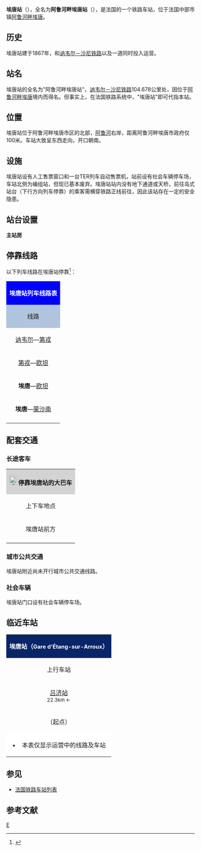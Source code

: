 {{不是|埃唐普站}}
{{Infobox station
|symbol_right={{SNCF logo}}
|native_name=Gare d'Étang-sur-Arroux
|native_name_lang=fr
|name= 埃唐站<br><span style="font-size:small">（阿鲁河畔埃唐站）</span><br>
|image=Gare d'Etang-2016.jpg
|caption=埃唐站的岛式站台（2016年）
|borough={{FRA}}[[索恩-卢瓦尔省|索恩-卢瓦尔省]][[阿鲁河畔埃唐|阿鲁河畔埃唐]]
|address={{lang|fr|Place de la Gare, 71190 ETANG-SUR-ARROUX}}
|coordinates={{coord|46|52|05|N|4|11|02|E|display=inline,title|scale:10000}}
|code=694141
|elevation=277
|architect=
|owned= {{SNCF logo}}
|opened=1867年9月16日
|closed=
|status=使用中
|operator= {{SNCF logo}}
|lines=[[讷韦尔－沙尼铁路|讷韦尔－沙尼铁路]]<br>{{link-fr|埃唐－萨特奈铁路|Ligne d'Étang à Santenay (via Autun)}} 
|platforms=1侧式站台，1岛式站台
|tracks=3
|type=客运车站
|services=[[法国大区列车|TER]]
|passengers=67,592人次<span style="font-size:small">（2016年） </span><ref>{{Cite web|url=https://ressources.data.sncf.com/explore/dataset/frequentation-gares/?sort=voyageurs_2014&q=etang|title=Fréquentation en gares|accessdate=2018-01-11|author=SNCF|date=|language=fr|publisher=SNCF Open Data|archive-date=2018-01-11|archive-url=https://web.archive.org/web/20180111165643/https://ressources.data.sncf.com/explore/dataset/frequentation-gares/?sort=voyageurs_2014&q=etang|dead-url=no}}</ref>
|pass_rank=c级
|other_services_collapsible=yes
|other_services={{Infobox|child=yes
|label1={{SNCF logo}}
|data1=→[[欧坦站|欧坦]]
|label2={{Mobigo logo}}
|data2=<span style="background:#000000"><span style="color:#FFFFFF">LR</span></span><span style="background:#FFFFFF"><span style="color:#000000">'''719'''</span></span>
|label3=
|data3=
|label4=
|data4=
|label5=
|data5=
|label6=
|data6=
|label7=
|data7=
|label8=
|data8=
|label9=
|data9=
|label10=
|data10=
|label11=
|data11=
}}
}}
'''埃唐站'''（{{lang-fr|Gare d'Étang}}），全名为'''阿鲁河畔埃唐站'''（{{lang-fr|Gare d'Étang-sur-Arroux}}），是法国的一个铁路车站，位于法国中部市镇[[阿鲁河畔埃唐|阿鲁河畔埃唐]]。

==历史==

埃唐站建于1867年，和[[讷韦尔－沙尼铁路|讷韦尔－沙尼铁路]]以及{{link-fr|埃唐－萨特奈铁路|Ligne d'Étang à Santenay (via Autun)}}一道同时投入运营。

==站名==

埃唐站的全名为"阿鲁河畔埃唐站"，[[讷韦尔－沙尼铁路|讷韦尔－沙尼铁路]]104.678公里处，因位于[[阿鲁河畔埃唐|阿鲁河畔埃唐]]境内而得名。但事实上，在法国铁路系统中，"埃唐站"即可代指本站。

==位置==

埃唐站位于阿鲁河畔埃唐市区的北部，[[阿鲁河|阿鲁河]]右岸，距离阿鲁河畔埃唐市政府仅100米。车站大致呈东西走向，开口朝南。

==设施==

埃唐站设有人工售票窗口和一台TER列车自动售票机，站前设有社会车辆停车场，车站北侧为编组站，但现已基本废弃。埃唐站站内没有地下通道或天桥，前往岛式站台（下行方向列车停靠）的乘客需横穿铁路正线前往，因此该站存在一定的安全隐患。

==站台设置==

{{RailStStart|北}}
{{RailStLine|编组站}}
{{RailStLine|A||始发车（→[[欧坦站|欧坦]]/[[蒙沙南站|蒙沙南]]方向）}}
{{RailStPlatform|岛}}
{{RailStLine|2||过路车（→[[第戎城站|第戎]]方向）}}
{{RailStLine|1||过路车（←[[讷韦尔站|讷韦尔]]方向）}}
{{RailStPlatform|侧d|}}
'''主站房'''
{{RailStEnd|南}}

== 停靠线路 ==

{{动态列表|最后更新时间：2016年12月13日。本章节内容仅供参考，不排除因施工或罢工而引发的临时性变更。欢迎修正和补充}}

以下列车线路在埃唐站停靠<ref>{{Cite web|url=http://www.ter.sncf.com/bourgogne/gares/87694141/Etang/pratique|title=GARE ETANG|accessdate=2016-10-26|author=SNCF|date=|language=法语|publisher=SNCF Bourgogne-Franche-Comté|archive-date=2016-11-24|archive-url=https://web.archive.org/web/20161124091450/http://www.ter.sncf.com/bourgogne/gares/87694141/Etang/pratique|dead-url=no}}</ref>：

{| class="wikitable mw-collapsible" 
|colspan="5" style="background:#0000FF" align="center" |{{SNCF logo}} <span style="color:#FFFFFF">'''埃唐站列车线路表'''</span>
|-
!style="background:#B0C4DE"| 线路
!style="background:#B0C4DE"|车种
!style="background:#B0C4DE"|上一站
!style="background:#B0C4DE"|下一站
!style="background:#B0C4DE"|大致运行频率{{noteTag|name=noteA}}
|-
|[[讷韦尔站|讷韦尔]]—[[第戎城站|第戎]]
| rowspan="4" align="center"|'''[[法国大区列车|TER]]'''
|[[吕济站|吕济]]
|[[勒克勒佐站|勒克勒佐]]
|每天6趟左右
|-
|[[第戎城站|第戎]]—[[欧坦站|欧坦]]
|[[勒克勒佐站|勒克勒佐]]
|[[布里永-来济站|布里永-来济]]
|每天1趟
|-
|'''埃唐'''—[[欧坦站|欧坦]]
|（起点）
|[[布里永-来济站|布里永-来济]]
|每天2~4趟
|-
|'''埃唐'''—[[蒙沙南站|蒙沙南]]
|（起点）
|[[梅夫尔站|梅夫尔]]
|每天3趟左右
|-
|colspan="5" style="background:#FFFFFF"|{{noteFoot|1=
{{noteTag|name=noteA|1=在本栏中，往返1次为"1趟"；除特别标明外，其数据仅工作日有效，周末及节假日列车数量可能会减少或停运}}
}}
|}

==配套交通==
===长途客车===

{| class="wikitable mw-collapsible" 
|colspan="3" align="center" style="background:#D3D3D3" |[[File:BSicon_BUS.svg|24x24px]]'''停靠埃唐站的大巴车'''
|-
!align="center" |上下车地点
!align="center" |运营单位
!align="center" |主要目的地{{noteTag|name=noteA}}
|-
| rowspan="2" align="center" |埃唐站前方
|align="center" |{{link-fr|勃艮第-弗朗什-孔泰大区城际客运|Mobigo|勃艮第-弗朗什-孔泰<br>大区城际客运}}<br>{{Mobigo logo}}<ref>{{Cite web|url=http://viamobigo.fr/Train-car-bus-tram/CARS/Saone-et-Loire|title=FICHES HORAIRES ACTUELLEMENT EN VIGUEUR (depuis le 1er septembre 2018)|accessdate=2018-12-07|author=Mobigo|date=|language=法语|publisher=Mobigo|archive-url=https://web.archive.org/web/20181005062916/http://viamobigo.fr/Train-car-bus-tram/CARS/Saone-et-Loire|archive-date=2018-10-05|dead-url=yes}}</ref>
|
<span style="background:#000000"><span style="color:#FFFFFF">LR</span></span><span style="background:#FFFFFF"><span style="color:#000000">'''719'''</span></span> [[布罗瓦|布罗瓦]]{{.w}}[[马尔马涅_(索恩-卢瓦尔省)|马尔马涅]]{{.w}}[[勒克勒佐站|勒克勒佐]]{{.w}}[[托尔西_(索恩-卢瓦尔省)|托尔西]]{{noteTag|name=noteC}}
|-
|align="center" |{{SNCF logo}}
|[[欧坦|欧坦]]<br>（''当某条铁路线施工或罢工时，SNCF可能会提供途径该线路沿途站点的大巴车''{{noteTag|name=noteB}}）
|-
|colspan="3" style="background:#FFFFFF"|{{noteFoot|1=
{{noteTag|name=noteA|1=本栏不包括可以联程中转前往的目的地}}
{{noteTag|name=noteB|1=其车票可与SNCF的同线路车票通用}}
{{noteTag|name=noteC|1=周日及节假日停运}}
}}
|}

===城市公共交通===

埃唐站附近尚未开行城市公共交通线路。

===社会车辆===

埃唐站门口设有社会车辆停车场。

==临近车站==

{|class="wikitable mw-collapsible" style="margin: 0 auto; width:42em;"
|colspan="3"  style="background:#082567" align="center"|<span style="color:#FFFFFF">'''埃唐站（<span style="font-size:11pt;">Gare d'Étang-sur-Arroux</span>）'''</span>
|-
!上行车站
!线路
!下行车站
|-
|align="center" |[[吕济站|吕济站]]<br><span style="font-size:small">22.3km ←</span>
|align="center" |'''[[讷韦尔－沙尼铁路|讷韦尔－沙尼铁路]]'''
|align="center" |[[梅夫尔站|梅夫尔站]]<br><span style="font-size:small">→ 4.7km</span>
|-
|align="center" |（起点）
|align="center" |'''{{link-fr|埃唐－萨特奈铁路|Ligne d'Étang à Santenay (via Autun)}}'''
|align="center" |[[布里永-来济站|布里永-来济站]]<br><span style="font-size:small">→ 5.5km</span>
|-
|colspan="3" style="background:#FFFFFF"|
*本表仅显示运营中的线路及车站
|}

==参见==

* [[法国铁路车站列表|法国铁路车站列表]]

== 参考文献 ==
{{Reflist}}

[[Category:索恩-卢瓦尔省铁路车站|E]]